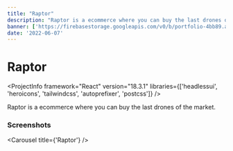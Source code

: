 ```yaml
---
title: "Raptor"
description: "Raptor is a ecommerce where you can buy the last drones of the market."
banner: ['https://firebasestorage.googleapis.com/v0/b/portfolio-4bb89.appspot.com/o/Projects%2Fbanner-raptor.png?alt=media&token=49e7fa87-228d-4293-ab5a-db5b9aab786c']
date: '2022-06-07'
---
```


# Raptor

<ProjectInfo
  framework="React"
  version="18.3.1"
  libraries={['headlessui', 'heroicons', 'tailwindcss', 'autoprefixer', 'postcss']}
/>

Raptor is a ecommerce where you can buy the last drones of the market.

### Screenshots

<Carousel title={'Raptor'} />